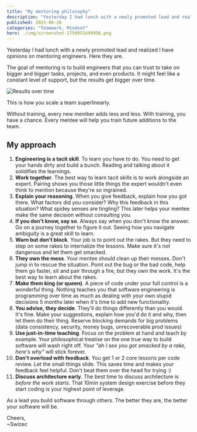 ```yaml
---
title: "My mentoring philosophy"
description: "Yesterday I had lunch with a newly promoted lead and realized I have opinions on mentoring engineers. Here they are."
published: 2025-06-26
categories: "Teamwork, Mindset"
hero: ./img/screenshot-1750951649956.png
---
```


Yesterday I had lunch with a newly promoted lead and realized I have opinions on mentoring engineers. Here they are.

The goal of mentoring is to build engineers that you can trust to take on bigger and bigger tasks, projects, and even products. It might feel like a constant level of support, but the results get bigger over time.

![Results over time](./img/Results-over-time-1h67gd.png)

This is how you scale a team superlinearly.

Without training, every new member adds less and less. With training, you have a chance. Every mentee will help you train future additions to the team.

## My approach

1. **Engineering is a tacit skill**. To learn you have to do. You need to get your hands dirty and build a bunch. Reading and talking about it solidifies the learnings.
2. **Work together**. The best way to learn tacit skills is to work alongside an expert. Pairing shows you those little things the expert wouldn't even think to mention because they're so ingrained.
3. **Explain your reasoning**. When you give feedback, explain how you got there. What factors did you consider? Why this feedback in this situation? What spidey senses are tingling? This later helps your mentee make the same decision without consulting you.
4. **If you don't know, say so**. Always say when you don't know the answer. Go on a journey together to figure it out. Seeing how you navigate ambiguity is a great skill to learn.
5. **Warn but don't block**. Your job is to point out the rakes. But they need to step on some rakes to internalize the lessons. Make sure it's not dangerous and let them get smacked.
6. **They own the mess**. Your mentee should clean up their messes. Don't jump in to rescue the situation. Point out the bug or the bad code, help them go faster, sit and pair through a fire, but they own the work. It's the best way to learn about the rakes.
7. **Make them king (or queen)**. A piece of code under your full control is a wonderful thing. Nothing teaches you that software engineering is programming over time as much as dealing with your own stupid decisions 5 months later when it's time to add new functionality.
8. **You advise, they decide**. They'll do things differently than you would. It's fine. Make your suggestions, explain how you'd do it and why, then let them do their thing. Reserve blocking demands for big problems (data consistency, security, money bugs, unrecoverable prod issues)
9. **Use just-in-time teaching**. Focus on the problem at hand and teach by example. Your philosophical treatise on the one true way to build software will wash right off. Your _"ah I see you got smacked by a rake, here's why"_ will stick forever.
10. **Don't overload with feedback**. You get 1 or 2 core lessons per code review. Let the small things slide. This saves time and makes your feedback feel helpful. Don't beat them over the head for trying :)
11. **Discuss architecture early**. The best time to discuss architecture is _before the work starts_. That 10min system design exercise before they start coding is your highest point of leverage.

As a lead you build software through others. The better they are, the better your software will be.

Cheers,<br />
\~Swizec
